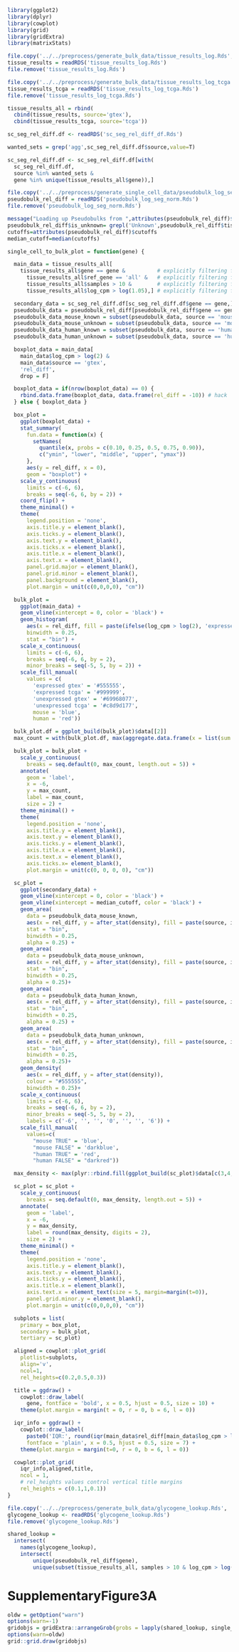 
```r
library(ggplot2)
library(dplyr)
library(cowplot)
library(grid)
library(gridExtra)
library(matrixStats)
```

```r
file.copy('../../preprocess/generate_bulk_data/tissue_results_log.Rds', 'tissue_results_log.Rds')
tissue_results = readRDS('tissue_results_log.Rds')
file.remove('tissue_results_log.Rds')
```

```r
file.copy('../../preprocess/generate_bulk_data/tissue_results_log_tcga.Rds', 'tissue_results_log_tcga.Rds')
tissue_results_tcga = readRDS('tissue_results_log_tcga.Rds')
file.remove('tissue_results_log_tcga.Rds')
```

```r
tissue_results_all = rbind(
  cbind(tissue_results, source='gtex'),
  cbind(tissue_results_tcga, source='tcga'))
```

```r
sc_seg_rel_diff.df <- readRDS('sc_seg_rel_diff_df.Rds')

wanted_sets = grep('agg',sc_seg_rel_diff.df$source,value=T)

sc_seg_rel_diff.df <- sc_seg_rel_diff.df[with(
  sc_seg_rel_diff.df,
  source %in% wanted_sets &
  gene %in% unique(tissue_results_all$gene)),]
```

```r
file.copy('../../preprocess/generate_single_cell_data/pseudobulk_log_seg_norm.Rds', 'pseudobulk_log_seg_norm.Rds')
pseudobulk_rel_diff = readRDS('pseudobulk_log_seg_norm.Rds')
file.remove('pseudobulk_log_seg_norm.Rds')
```

```r
message("Loading up Pseudobulks from ",attributes(pseudobulk_rel_diff)$repo," revision ",attributes(pseudobulk_rel_diff)$revision)
pseudobulk_rel_diff$is_unknown= grepl('Unknown',pseudobulk_rel_diff$tissue)
cutoffs=attributes(pseudobulk_rel_diff)$cutoffs
median_cutoff=median(cutoffs)
```

```r
single_cell_to_bulk_plot = function(gene) {

  main_data = tissue_results_all[
    tissue_results_all$gene == gene &          # explicitly filtering for gene
      tissue_results_all$ref_gene == 'all' &   # explicitly filtering for quants normalised by all segs
      tissue_results_all$samples > 10 &        # explicitly filtering for tissue with greater than 10 samples
      tissue_results_all$log_cpm > log(1.05),] # explicitly filtering for sample with TPM > 0.05

  secondary_data = sc_seg_rel_diff.df[sc_seg_rel_diff.df$gene == gene,]
  pseudobulk_data = pseudobulk_rel_diff[pseudobulk_rel_diff$gene == gene,]
  pseudobulk_data_mouse_known = subset(pseudobulk_data, source == 'mouse' & !is_unknown)
  pseudobulk_data_mouse_unknown = subset(pseudobulk_data, source == 'mouse' & is_unknown)
  pseudobulk_data_human_known = subset(pseudobulk_data, source == 'human' & !is_unknown)
  pseudobulk_data_human_unknown = subset(pseudobulk_data, source == 'human' & is_unknown)

  boxplot_data = main_data[
    main_data$log_cpm > log(2) &
    main_data$source == 'gtex',
    'rel_diff',
    drop = F]

  boxplot_data = if(nrow(boxplot_data) == 0) {
    rbind.data.frame(boxplot_data, data.frame(rel_diff = -10)) # hack
  } else { boxplot_data }

  box_plot =
    ggplot(boxplot_data) +
    stat_summary(
      fun.data = function(x) {
        setNames(
          quantile(x, probs = c(0.10, 0.25, 0.5, 0.75, 0.90)),
          c("ymin", "lower", "middle", "upper", "ymax"))
      },
      aes(y = rel_diff, x = 0),
      geom = "boxplot") +
    scale_y_continuous(
      limits = c(-6, 6),
      breaks = seq(-6, 6, by = 2)) +
    coord_flip() +
    theme_minimal() +
    theme(
      legend.position = 'none',
      axis.title.y = element_blank(),
      axis.ticks.y = element_blank(),
      axis.text.y = element_blank(),
      axis.ticks.x = element_blank(),
      axis.title.x = element_blank(),
      axis.text.x = element_blank(),
      panel.grid.major = element_blank(),
      panel.grid.minor = element_blank(),
      panel.background = element_blank(),
      plot.margin = unit(c(0,0,0,0), "cm"))

  bulk_plot =
    ggplot(main_data) +
    geom_vline(xintercept = 0, color = 'black') +
    geom_histogram(
      aes(x = rel_diff, fill = paste(ifelse(log_cpm > log(2), 'expressed', 'unexpressed'), source)),
      binwidth = 0.25,
      stat = "bin") +
    scale_x_continuous(
      limits = c(-6, 6),
      breaks = seq(-6, 6, by = 2),
      minor_breaks = seq(-5, 5, by = 2)) +
    scale_fill_manual(
      values = c(
        'expressed gtex' = '#555555',
        'expressed tcga' = '#999999',
        'unexpressed gtex' = '#69968077',
        'unexpressed tcga' = '#c8d9d177',
        mouse = 'blue',
        human = 'red'))

  bulk_plot.df = ggplot_build(bulk_plot)$data[[2]]
  max_count = with(bulk_plot.df, max(aggregate.data.frame(x = list(sum = count), by = list(x = x), FUN = sum)$sum))

  bulk_plot = bulk_plot +
    scale_y_continuous(
      breaks = seq.default(0, max_count, length.out = 5)) +
    annotate(
      geom = 'label',
      x = -6,
      y = max_count,
      label = max_count,
      size = 2) +
    theme_minimal() +
    theme(
      legend.position = 'none',
      axis.title.y = element_blank(),
      axis.text.y = element_blank(),
      axis.ticks.y = element_blank(),
      axis.title.x = element_blank(),
      axis.text.x = element_blank(),
      axis.ticks.x= element_blank(),
      plot.margin = unit(c(0, 0, 0, 0), "cm"))

  sc_plot =
    ggplot(secondary_data) +
    geom_vline(xintercept = 0, color = 'black') +
    geom_vline(xintercept = median_cutoff, color = 'black') +
    geom_area(
      data = pseudobulk_data_mouse_known,
      aes(x = rel_diff, y = after_stat(density), fill = paste(source, is_unknown)),
      stat = "bin",
      binwidth = 0.25,
      alpha = 0.25) +
    geom_area(
      data = pseudobulk_data_mouse_unknown,
      aes(x = rel_diff, y = after_stat(density), fill = paste(source, is_unknown)),
      stat = "bin",
      binwidth = 0.25,
      alpha = 0.25)+
    geom_area(
      data = pseudobulk_data_human_known,
      aes(x = rel_diff, y = after_stat(density), fill = paste(source, is_unknown)),
      stat = "bin",
      binwidth = 0.25,
      alpha = 0.25) +
    geom_area(
      data = pseudobulk_data_human_unknown,
      aes(x = rel_diff, y = after_stat(density), fill = paste(source, is_unknown)),
      stat = "bin",
      binwidth = 0.25,
      alpha = 0.25)+
    geom_density(
      aes(x = rel_diff, y = after_stat(density)),
      colour = "#555555",
      binwidth = 0.25)+
    scale_x_continuous(
      limits = c(-6, 6),
      breaks = seq(-6, 6, by = 2),
      minor_breaks = seq(-5, 5, by = 2),
      labels = c('-6', '', '', '0', '', '', '6')) +
    scale_fill_manual(
      values=c(
        "mouse TRUE" = 'blue',
        "mouse FALSE" = 'darkblue',
        "human TRUE" = 'red',
        "human FALSE" = "darkred"))

  max_density <- max(plyr::rbind.fill(ggplot_build(sc_plot)$data[c(3,4,5,7)])$density, na.rm = T)

  sc_plot = sc_plot +
    scale_y_continuous(
      breaks = seq.default(0, max_density, length.out = 5)) +
    annotate(
      geom = 'label',
      x = -6,
      y = max_density,
      label = round(max_density, digits = 2),
      size = 2) +
    theme_minimal() +
    theme(
      legend.position = 'none',
      axis.title.y = element_blank(),
      axis.text.y = element_blank(),
      axis.ticks.y = element_blank(),
      axis.title.x = element_blank(),
      axis.text.x = element_text(size = 5, margin=margin(t=0)),
      panel.grid.minor.y = element_blank(),
      plot.margin = unit(c(0,0,0,0), "cm"))

  subplots = list(
    primary = box_plot,
    secondary = bulk_plot,
    tertiary = sc_plot)

  aligned = cowplot::plot_grid(
    plotlist=subplots,
    align='v',
    ncol=1,
    rel_heights=c(0.2,0.5,0.3))

  title = ggdraw() +
    cowplot::draw_label(
      gene, fontface = 'bold', x = 0.5, hjust = 0.5, size = 10) +
    theme(plot.margin = margin(t = 0, r = 0, b = 6, l = 0))

  iqr_info = ggdraw() +
    cowplot::draw_label(
      paste0('IQR:', round(iqr(main_data$rel_diff[main_data$log_cpm > log(2)]), digits = 2)),
      fontface = 'plain', x = 0.5, hjust = 0.5, size = 7) +
    theme(plot.margin = margin(t=0, r = 0, b = 6, l = 0))

  cowplot::plot_grid(
    iqr_info,aligned,title,
    ncol = 1,
    # rel_heights values control vertical title margins
    rel_heights = c(0.1,1,0.1))
}
```

```r
file.copy('../../preprocess/generate_bulk_data/glycogene_lookup.Rds', 'glycogene_lookup.Rds')
glycogene_lookup <- readRDS('glycogene_lookup.Rds')
file.remove('glycogene_lookup.Rds')
```

```r
shared_lookup =
  intersect(
    names(glycogene_lookup),
    intersect(
        unique(pseudobulk_rel_diff$gene),
        unique(subset(tissue_results_all, samples > 10 & log_cpm > log(1.05))$gene)))
```

# SupplementaryFigure3A

```r
oldw = getOption("warn")
options(warn=-1)
gridobjs = gridExtra::arrangeGrob(grobs = lapply(shared_lookup, single_cell_to_bulk_plot), ncol= 10)
options(warn=oldw)
grid::grid.draw(gridobjs)
```


